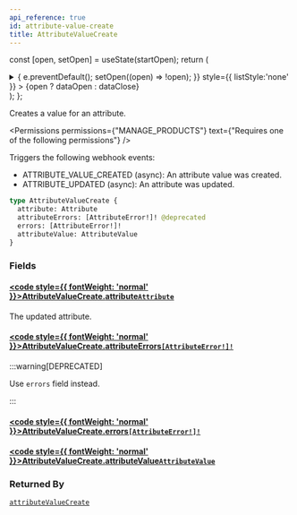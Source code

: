 ```yaml
---
api_reference: true
id: attribute-value-create
title: AttributeValueCreate
---
```






const [open, setOpen] = useState(startOpen);
return (
<details {...(open ? { open: true } : {})} className="details" style={{ border:'none', boxShadow:'none', background:'var(--ifm-background-color)' }}>
<summary
onClick={(e) => {
e.preventDefault();
setOpen((open) => !open);
}}
style={{ listStyle:'none' }} >
{open ? dataOpen : dataClose}
</summary>
{open && children}
</details>
);
};

Creates a value for an attribute.


<Permissions permissions={"MANAGE_PRODUCTS"} text={"Requires one of the following permissions"} />


Triggers the following webhook events:

- ATTRIBUTE_VALUE_CREATED (async): An attribute value was created.
- ATTRIBUTE_UPDATED (async): An attribute was updated.

```graphql
type AttributeValueCreate {
  attribute: Attribute
  attributeErrors: [AttributeError!]! @deprecated
  errors: [AttributeError!]!
  attributeValue: AttributeValue
}
```

### Fields

#### [<code style={{ fontWeight: 'normal' }}>AttributeValueCreate.<b>attribute</b></code>](#)<Bullet />[`Attribute`](../../../api-reference/attributes/objects/attribute.mdx) <Badge class="badge badge--secondary" text="object"/> <Badge class="badge badge--secondary" text="attributes"/>

The updated attribute.

#### [<code style={{ fontWeight: 'normal' }}>AttributeValueCreate.<b>attributeErrors</b></code>](#)<Bullet />[`[AttributeError!]!`](../../../api-reference/attributes/objects/attribute-error.mdx) <Badge class="badge badge--deprecated badge--secondary" text="deprecated"/> <Badge class="badge badge--secondary" text="non-null"/> <Badge class="badge badge--secondary" text="object"/> <Badge class="badge badge--secondary" text="attributes"/>

:::warning[DEPRECATED]

Use `errors` field instead.

:::

#### [<code style={{ fontWeight: 'normal' }}>AttributeValueCreate.<b>errors</b></code>](#)<Bullet />[`[AttributeError!]!`](../../../api-reference/attributes/objects/attribute-error.mdx) <Badge class="badge badge--secondary" text="non-null"/> <Badge class="badge badge--secondary" text="object"/> <Badge class="badge badge--secondary" text="attributes"/>

#### [<code style={{ fontWeight: 'normal' }}>AttributeValueCreate.<b>attributeValue</b></code>](#)<Bullet />[`AttributeValue`](../../../api-reference/attributes/objects/attribute-value.mdx) <Badge class="badge badge--secondary" text="object"/> <Badge class="badge badge--secondary" text="attributes"/>

### Returned By

[`attributeValueCreate`](../../../api-reference/attributes/mutations/attribute-value-create.mdx) <Badge class="badge badge--secondary" text="mutation"/>

